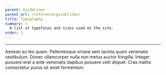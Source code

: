 ```yaml
---
parent: Guidelines
parent_url: /reference/guidelines/
title: Typography
summary: >
  A list of typefaces and sizes used on the site.
order: 1
---
```


---

Aenean eu leo quam. Pellentesque ornare sem lacinia quam venenatis vestibulum.
Donec ullamcorper nulla non metus auctor fringilla. Integer posuere erat a ante
venenatis dapibus posuere velit aliquet. Cras mattis consectetur purus sit amet
fermentum.
